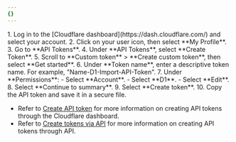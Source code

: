 ```yaml
---
{}
---
```



<Steps>
1. Log in to the [Cloudflare dashboard](https://dash.cloudflare.com/) and select your account.
2. Click on your user icon, then select **My Profile**.
3. Go to **API Tokens**.
4. Under **API Tokens**, select **Create Token**.
5. Scroll to **Custom token** > **Create custom token**, then select **Get started**.
6. Under **Token name**, enter a descriptive token name. For example, "Name-D1-Import-API-Token".
7. Under **Permissions**:
    - Select **Account**.
    - Select **D1**.
    - Select **Edit**.
8. Select **Continue to summary**.
9. Select **Create token**.
10. Copy the API token and save it in a secure file.
</Steps>

- Refer to [Create API token](/fundamentals/api/get-started/create-token/) for more information on creating API tokens through the Cloudflare dashboard.
- Refer to [Create tokens via API](/fundamentals/api/how-to/create-via-api/) for more information on creating API tokens through API.